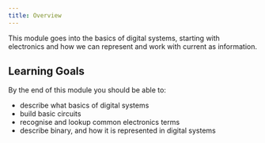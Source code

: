 ```yaml
---
title: Overview
---
```


This module goes into the basics of digital systems, starting with electronics and how we can represent and work with current as information.

## Learning Goals

By the end of this module you should be able to:

- describe what basics of digital systems
- build basic circuits
- recognise and lookup common electronics terms
- describe binary, and how it is represented in digital systems
